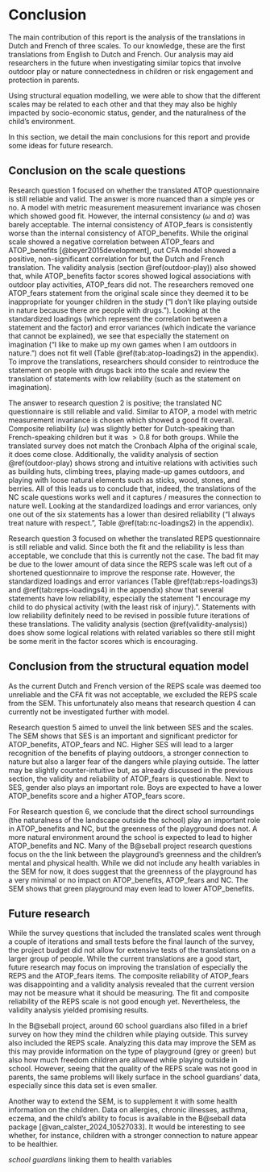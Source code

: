 # Conclusion

The main contribution of this report is the analysis of the translations in Dutch and French of three scales. To our knowledge, these are the first translations from English to Dutch and French. Our analysis may aid researchers in the future when investigating similar topics that involve outdoor play or nature connectedness in children or risk engagement and protection in parents. 

Using structural equation modelling, we were able to show that the different scales may be related to each other and that they may also be highly impacted by socio-economic status, gender, and the naturalness of the child's environment.

In this section, we detail the main conclusions for this report and provide some ideas for future research.

## Conclusion on the scale questions

Research question 1 focused on whether the translated ATOP questionnaire is still reliable and valid. The answer is more nuanced than a simple yes or no.
A model with metric measurement measurement invariance was chosen which showed good fit.
However, the internal consistency ($\omega$ and $\alpha$) was barely acceptable.
The internal consistency of ATOP_fears is consistently worse than the internal consistency of ATOP_benefits.
While the original scale showed a negative correlation between ATOP_fears and ATOP_benefits [@beyer2015development], out CFA model showed a positive, non-significant correlation for but the Dutch and French translation.
The validity analysis (section \@ref(outdoor-play)) also showed that, while ATOP_benefits factor scores showed logical associations with outdoor play activities, ATOP_fears did not.
The researchers removed one ATOP_fears statement from the original scale since they deemed it to be inappropriate for younger children in the study ("I don't like playing outside in nature because there are people with drugs.").
Looking at the standardized loadings (which represent the correlation between a statement and the factor) and error variances (which indicate the variance that cannot be explained), we see that especially the statement on imagination ("I like to make up my own games when I am outdoors in nature.") does not fit well (Table \@ref(tab:atop-loadings2) in the appendix).
To improve the translations, researchers should consider to reintroduce the statement on people with drugs back into the scale and review the translation of statements with low reliability (such as the statement on imagination).

The answer to research question 2 is positive; the translated NC questionnaire is still reliable and valid.
Similar to ATOP, a model with metric measurement invariance is chosen which showed a good fit overall.
Composite reliability ($\omega$) was slightly better for Dutch-speaking  than French-speaking children but it was $>0.8$ for both groups.
While the translated survey does not match the Cronbach Alpha of the original scale, it does come close.
Additionally, the validity analysis of section \@ref(outdoor-play) shows strong and intuitive relations with activities such as building huts, climbing trees, playing made-up games outdoors, and playing with loose natural elements such as sticks, wood, stones, and berries.
All of this leads us to conclude that, indeed, the translations of the NC scale questions works well and it captures / measures the connection to nature well.
Looking at the standardized loadings and error variances, only one out of the six statements has a lower than desired reliability ("I always treat nature with respect.", Table \@ref(tab:nc-loadings2) in the appendix). 

Research question 3 focused on whether the translated REPS questionnaire is still reliable and valid.
Since both the fit and the reliability is less than acceptable, we conclude that this is currently not the case.
The bad fit may be due to the lower amount of data since the REPS scale was left out of a shortened questionnaire to improve the response rate. 
However, the standardized loadings and error variances (Table \@ref(tab:reps-loadings3) and \@ref(tab:reps-loadings4) in the appendix) show that several statements have low reliability, especially the statement "I encourage my child to do physical activity (with the least risk of injury).".
Statements with low reliability definitely need to be revised in possible future iterations of these translations.
The validity analysis (section \@ref(validity-analysis)) does show some logical relations with related variables so there still might be some merit in the factor scores which is encouraging.

## Conclusion from the structural equation model

As the current Dutch and French version of the REPS scale was deemed too unreliable and the CFA fit was not acceptable, we excluded the REPS scale from the SEM. This unfortunately also means that research question 4 can currently not be investigated further with model.

Research question 5 aimed to unveil the link between SES and the scales.
The SEM shows that SES is an important and significant predictor for ATOP_benefits, ATOP_fears and NC.
Higher SES will lead to a larger recognition of the benefits of playing outdoors, a stronger connection to nature but also a larger fear of the dangers while playing outside.
The latter may be slightly counter-intuitive but, as already discussed in the previous section, the validity and reliability of ATOP_fears is questionable.
Next to SES, gender also plays an important role.
Boys are expected to have a lower ATOP_benefits score and a higher ATOP_fears score.


For Research question 6, we conclude that the direct school surroundings (the naturalness of the landscape outside the school) play an important role in ATOP_benefits and NC, but the greenness of the playground does not.
A more natural environment around the school is expected to lead to higher ATOP_benefits and NC.
Many of the B@seball project research questions focus on the the link between the playground's greenness and the children's mental and physical health. While we did not include any health variables in the SEM for now, it does suggest that the greenness of the playground has a very minimal or no impact on ATOP_benefits, ATOP_fears and NC.
The SEM shows that green playground may even lead to lower ATOP_benefits.

## Future research

While the survey questions that included the translated scales went through a couple of iterations and small tests before the final launch of the survey, the project budget did not allow for extensive tests of the translations on a larger group of people.
While the current translations are a good start, future research may focus on improving the translation of especially the REPS and the ATOP_fears items.
The composite reliability of ATOP_fears was disappointing and a validity analysis revealed that the current version may not be measure what it should be measuring.
The fit and composite reliability of the REPS scale is not good enough yet. Nevertheless, the validity analysis yielded promising results.

In the B@seball project, around 60 school guardians also filled in a brief survey on how they mind the children while playing outside.
This survey also included the REPS scale.
Analyzing this data may improve the SEM as this may provide information on the type of playground (grey or green) but also how much freedom children are allowed while playing outside in school.
However, seeing that the quality of the REPS scale was not good in parents, the same problems will likely surface in the school guardians' data, especially since this data set is even smaller.

Another way to extend the SEM, is to supplement it with some health information on the children.
Data on allergies, chronic illnesses, asthma, eczema, and the child's ability to focus is available in the B@seball data package [@van_calster_2024_10527033].
It would be interesting to see whether, for instance, children with a stronger connection to nature appear to be healthier.

*school guardians
*linking them to health variables
